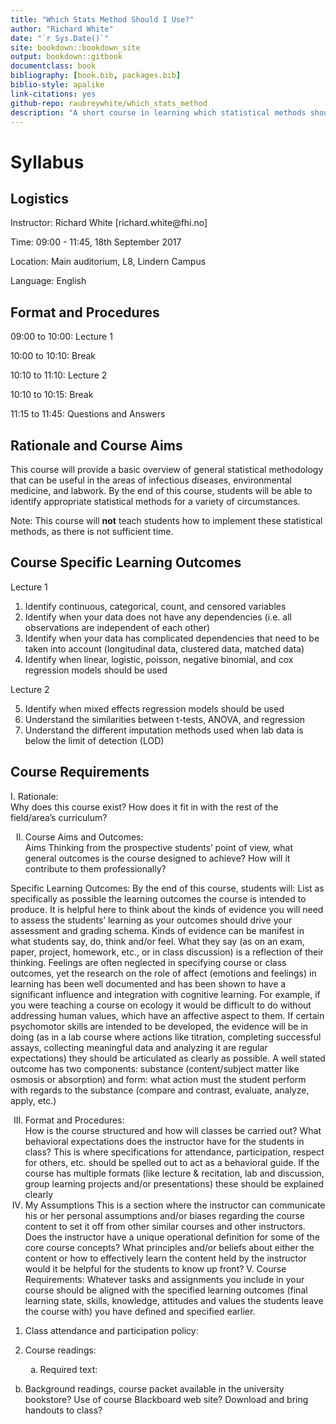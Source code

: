 ```yaml
--- 
title: "Which Stats Method Should I Use?"
author: "Richard White"
date: "`r Sys.Date()`"
site: bookdown::bookdown_site
output: bookdown::gitbook
documentclass: book
bibliography: [book.bib, packages.bib]
biblio-style: apalike
link-citations: yes
github-repo: raubreywhite/which_stats_method
description: "A short course in learning which statistical methods should be applied where."
---
```


# Syllabus

## Logistics

Instructor: Richard White [richard.white@fhi.no]

Time: 09:00 - 11:45, 18th September 2017

Location: Main auditorium, L8, Lindern Campus

Language: English

## Format and Procedures

09:00 to 10:00: Lecture 1

10:00 to 10:10: Break

10:10 to 11:10: Lecture 2

10:10 to 10:15: Break

11:15 to 11:45: Questions and Answers

## Rationale and Course Aims

This course will provide a basic overview of general statistical methodology that can be useful in the areas of infectious diseases, environmental medicine, and labwork. By the end of this course, students will be able to identify appropriate statistical methods for a variety of circumstances.

Note: This course will **not** teach students how to implement these statistical methods, as there is not sufficient time.

## Course Specific Learning Outcomes

Lecture 1

1. Identify continuous, categorical, count, and censored variables
2. Identify when your data does not have any dependencies (i.e. all observations are independent of each other)
3. Identify when your data has complicated dependencies that need to be taken into account (longitudinal data, clustered data, matched data)
4. Identify when linear, logistic, poisson, negative binomial, and cox regression models should be used

Lecture 2

5. Identify when mixed effects regression models should be used
6. Understand the similarities between t-tests, ANOVA, and regression
7. Understand the different imputation methods used when lab data is below the limit of detection (LOD)

## Course Requirements



I. Rationale:  
Why does this course exist? How does it fit in with the rest of the field/area’s curriculum? 

II. Course Aims and Outcomes:  
Aims
Thinking from the prospective students’ point of view, what general outcomes is the course designed to achieve? How will it contribute to them professionally?

Specific Learning Outcomes:
By the end of this course, students will: 
List as specifically as possible the learning outcomes the course is intended to produce. It is helpful here to think about the kinds of evidence you will need to assess the students’ learning as your outcomes should drive your assessment and grading schema. Kinds of evidence can be manifest in what students say, do, think and/or feel. What they say (as on an exam, paper, project, homework, etc., or in class discussion) is a reflection of their thinking. Feelings are often neglected in specifying course or class outcomes, yet the research on the role of affect (emotions and feelings) in learning has been well documented and has been shown to have a significant influence and integration with cognitive learning. For example, if you were teaching a course on ecology it would be difficult to do without addressing human values, which have an affective aspect to them. If certain psychomotor skills are intended to be developed, the evidence will be in doing (as in a lab course where actions like titration, completing successful assays, collecting meaningful data and analyzing it are regular expectations) they should be articulated as clearly as possible. A well stated outcome has two components: substance (content/subject matter like osmosis or absorption) and form: what action must the student perform with regards to the substance (compare and contrast, evaluate, analyze, apply, etc.)

III. Format and Procedures:  
How is the course structured and how will classes be carried out? What behavioral expectations does the instructor have for the students in class? This is where specifications for attendance, participation, respect for others, etc. should be spelled out to act as a behavioral guide. If the course has multiple formats (like lecture & recitation, lab and discussion, group learning projects and/or presentations) these should be explained clearly
IV.  My Assumptions
This is a section where the instructor can communicate his or her personal assumptions and/or biases regarding the course content to set it off from other similar courses and other instructors. Does the instructor have a unique operational definition for some of the core course concepts? What principles and/or beliefs about either the content or how to effectively learn the content held by the instructor would it be helpful for the students to know up front?
V. Course Requirements:  Whatever tasks and assignments you include in your course should be aligned with the specified learning outcomes (final learning state, skills, knowledge, attitudes and values the students leave the course with) you have defined and specified earlier.

1. Class attendance and participation policy:  

2. Course readings:  
 	(a) Required text: 
 
(b) Background readings, course packet available in the university bookstore? Use of course Blackboard web site? Download and bring handouts to class?
